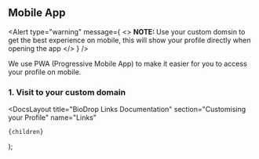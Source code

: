 
## Mobile App

<Alert
  type="warning"
  message={
    <>
      <strong>NOTE: </strong>
      Use your custom domsin to get the best experience on mobile, this will show your profile directly when opening the app
    </>
  }
/>

We use PWA (Progressive Mobile App) to make it easier for you to access your profile on mobile.

### 1. Visit to your custom domain

  <DocsLayout
    title="BioDrop Links Documentation"
    section="Customising your Profile"
    name="Links"
  >
    {children}
  </DocsLayout>
);

